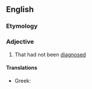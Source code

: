 ==English==

===Etymology===
{{prefix|en|un|diagnosed}}

===Adjective===
{{en-adj|-}}

# {{lb|en|of a disease or condition}} That had not been [[diagnose]]d

====Translations====
{{trans-top|not diagnosed}}
* Greek: {{t|el|αδιάγνωστος}}
{{trans-mid}}
{{trans-bottom}}